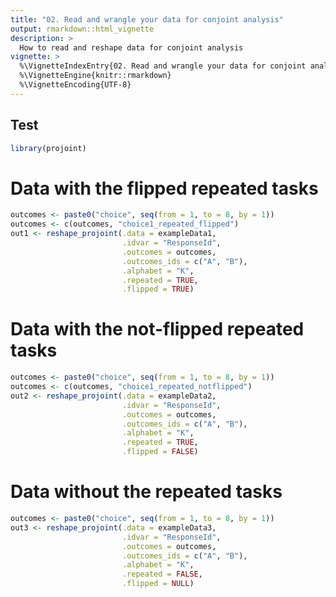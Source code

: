 ```yaml
---
title: "02. Read and wrangle your data for conjoint analysis"
output: rmarkdown::html_vignette
description: >
  How to read and reshape data for conjoint analysis
vignette: >
  %\VignetteIndexEntry{02. Read and wrangle your data for conjoint analysis}
  %\VignetteEngine{knitr::rmarkdown}
  %\VignetteEncoding{UTF-8}
---
```


## Test

```r
library(projoint)
```

# Data with the flipped repeated tasks

```r
outcomes <- paste0("choice", seq(from = 1, to = 8, by = 1))
outcomes <- c(outcomes, "choice1_repeated_flipped")
out1 <- reshape_projoint(.data = exampleData1, 
                         .idvar = "ResponseId", 
                         .outcomes = outcomes,
                         .outcomes_ids = c("A", "B"),
                         .alphabet = "K", 
                         .repeated = TRUE,
                         .flipped = TRUE)
```

# Data with the not-flipped repeated tasks

```r
outcomes <- paste0("choice", seq(from = 1, to = 8, by = 1))
outcomes <- c(outcomes, "choice1_repeated_notflipped")
out2 <- reshape_projoint(.data = exampleData2, 
                         .idvar = "ResponseId", 
                         .outcomes = outcomes,
                         .outcomes_ids = c("A", "B"),
                         .alphabet = "K", 
                         .repeated = TRUE,
                         .flipped = FALSE)
```

# Data without the repeated tasks

```r
outcomes <- paste0("choice", seq(from = 1, to = 8, by = 1))
out3 <- reshape_projoint(.data = exampleData3, 
                         .idvar = "ResponseId", 
                         .outcomes = outcomes,
                         .outcomes_ids = c("A", "B"),
                         .alphabet = "K", 
                         .repeated = FALSE,
                         .flipped = NULL)
```
